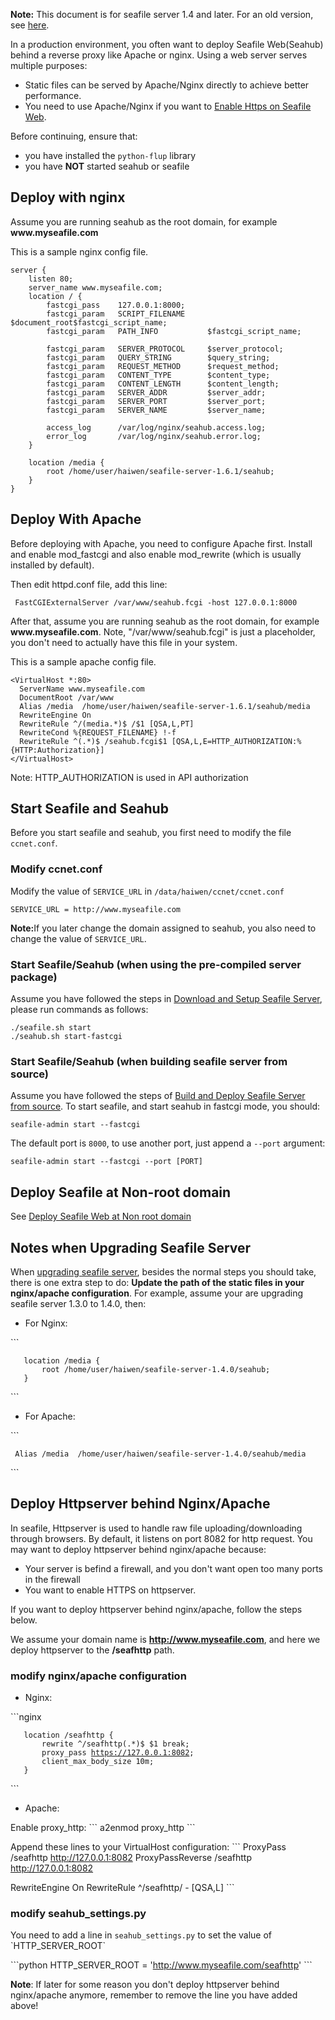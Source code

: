 '''Note:''' This document is for seafile server 1.4 and later. For an old version, see [[Deploy Seafile Web With Nginx/Apache old|here]].

In a production environment, you often want to deploy Seafile Web(Seahub) behind a reverse proxy like Apache or nginx. Using a web server serves multiple purposes:

* Static files can be served by Apache/Nginx directly to achieve better performance.
* You need to use Apache/Nginx if you want to [[Enable Https on Seafile Web]].

Before continuing, ensure that:

* you have installed the <code>python-flup</code> library
* you have '''NOT''' started seahub or seafile

== Deploy with nginx ==

Assume you are running seahub as the root domain, for example '''www.myseafile.com'''

This is a sample nginx config file.

<pre>
server {
    listen 80;
    server_name www.myseafile.com;
    location / {
        fastcgi_pass    127.0.0.1:8000;
        fastcgi_param   SCRIPT_FILENAME     $document_root$fastcgi_script_name;
        fastcgi_param   PATH_INFO           $fastcgi_script_name;

        fastcgi_param	SERVER_PROTOCOL		$server_protocol;
        fastcgi_param   QUERY_STRING        $query_string;
        fastcgi_param   REQUEST_METHOD      $request_method;
        fastcgi_param   CONTENT_TYPE        $content_type;
        fastcgi_param   CONTENT_LENGTH      $content_length;
        fastcgi_param	SERVER_ADDR         $server_addr;
        fastcgi_param	SERVER_PORT         $server_port;
        fastcgi_param	SERVER_NAME         $server_name;

        access_log      /var/log/nginx/seahub.access.log;
    	error_log       /var/log/nginx/seahub.error.log;
    }       

    location /media {
        root /home/user/haiwen/seafile-server-1.6.1/seahub;
    }
}
</pre>

== Deploy With Apache ==

Before deploying with Apache, you need to configure Apache first. Install and enable mod_fastcgi and also enable mod_rewrite (which is usually installed by default).

Then edit httpd.conf file, add this line:

  FastCGIExternalServer /var/www/seahub.fcgi -host 127.0.0.1:8000

After that, assume you are running seahub as the root domain, for example '''www.myseafile.com'''. Note, "/var/www/seahub.fcgi" is just a placeholder, you don't need to actually have this file in your system.

This is a sample apache config file.

<pre>
<VirtualHost *:80>
  ServerName www.myseafile.com
  DocumentRoot /var/www
  Alias /media  /home/user/haiwen/seafile-server-1.6.1/seahub/media         
  RewriteEngine On
  RewriteRule ^/(media.*)$ /$1 [QSA,L,PT]
  RewriteCond %{REQUEST_FILENAME} !-f
  RewriteRule ^(.*)$ /seahub.fcgi$1 [QSA,L,E=HTTP_AUTHORIZATION:%{HTTP:Authorization}]
</VirtualHost>
</pre>

Note: HTTP_AUTHORIZATION is used in API authorization


== Start Seafile and Seahub ==

Before you start seafile and seahub, you first need to modify the file <code>ccnet.conf</code>.

=== Modify ccnet.conf ===

Modify the value of <code>SERVICE_URL</code> in <code>/data/haiwen/ccnet/ccnet.conf</code>

<pre>
SERVICE_URL = http://www.myseafile.com
</pre>

'''Note: '''If you later change the domain assigned to seahub, you also need to change the value of  <code>SERVICE_URL</code>.

=== Start Seafile/Seahub (when using the pre-compiled server package) ===

Assume you have followed the steps in [[Download and Setup Seafile Server]], please run commands as follows:

<pre>
./seafile.sh start
./seahub.sh start-fastcgi
</pre>

=== Start Seafile/Seahub (when building seafile server from source) ===

Assume you have followed the steps of [[Build and Deploy Seafile Server from source]]. To start seafile, and start seahub in fastcgi mode, you should:

<pre>
seafile-admin start --fastcgi
</pre>

The default port is <code>8000</code>, to use another port, just append a <code>--port</code> argument:

<pre>
seafile-admin start --fastcgi --port [PORT]
</pre>

== Deploy Seafile at Non-root domain ==

See [[Deploy Seafile Web at Non root domain]]

== Notes when Upgrading Seafile Server ==

When [[upgrading seafile server]], besides the normal steps you should take, there is one extra step to do: '''Update the path of the static files in your nginx/apache configuration'''. For example, assume your are upgrading seafile server 1.3.0 to 1.4.0, then:

* For Nginx:

```
    location /media {
        root /home/user/haiwen/seafile-server-1.4.0/seahub;
    }
```
* For Apache:

```
  Alias /media  /home/user/haiwen/seafile-server-1.4.0/seahub/media
```

== Deploy Httpserver behind Nginx/Apache ==

In seafile, Httpserver is used to handle raw file uploading/downloading through browsers. By default, it listens on port 8082 for http request. You may want to deploy httpserver behind nginx/apache because:

* Your server is befind a firewall, and you don't want open too many ports in the firewall
* You want to enable HTTPS on httpserver.

If you want to deploy httpserver behind nginx/apache, follow the steps below.

We assume your domain name is '''http://www.myseafile.com''', and here we deploy httpserver to the '''/seafhttp''' path.

=== modify nginx/apache configuration ===

* Nginx:

```nginx
    location /seafhttp {
        rewrite ^/seafhttp(.*)$ $1 break;
        proxy_pass https://127.0.0.1:8082;
        client_max_body_size 10m;
    }
```

* Apache:
Enable proxy_http:
```
a2enmod proxy_http
```

Append these lines to your VirtualHost configuration:
```
ProxyPass /seafhttp http://127.0.0.1:8082
ProxyPassReverse /seafhttp http://127.0.0.1:8082

RewriteEngine On
RewriteRule ^/seafhttp/ - [QSA,L]
```

=== modify seahub_settings.py ===

You need to add a line in <code>seahub_settings.py</code> to set the value of `HTTP_SERVER_ROOT`

```python
HTTP_SERVER_ROOT = 'http://www.myseafile.com/seafhttp'
```

'''Note''': If later for some reason you don't deploy httpserver behind nginx/apache anymore, remember to remove the line you have added above!